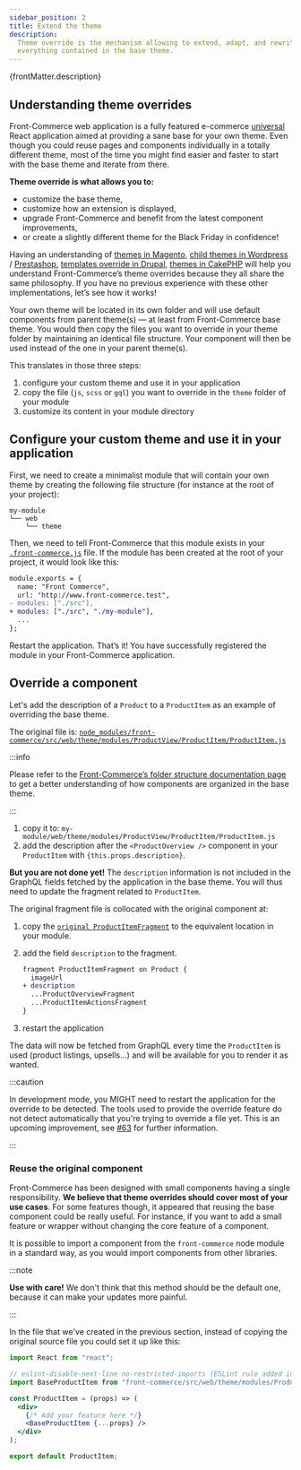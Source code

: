 ```yaml
---
sidebar_position: 2
title: Extend the theme
description:
  Theme override is the mechanism allowing to extend, adapt, and rewrite almost
  everything contained in the base theme.
---
```


<p>{frontMatter.description}</p>

## Understanding theme overrides

Front-Commerce web application is a fully featured e-commerce
[universal](https://cdb.reacttraining.com/universal-javascript-4761051b7ae9)
React application aimed at providing a sane base for your own theme. Even though
you could reuse pages and components individually in a totally different theme,
most of the time you might find easier and faster to start with the base theme
and iterate from there.

**Theme override is what allows you to:**

- customize the base theme,
- customize how an extension is displayed,
- upgrade Front-Commerce and benefit from the latest component improvements,
- or create a slightly different theme for the Black Friday in confidence!

Having an understanding of
[themes in Magento](https://devdocs.magento.com/guides/v2.3/frontend-dev-guide/templates/template-overview.html),
[child themes in Wordpress](https://developer.wordpress.org/themes/advanced-topics/child-themes/)
/
[Prestashop](https://devdocs.prestashop.com/1.7/themes/reference/template-inheritance/parent-child-feature/),
[templates override in Drupal](https://www.drupal.org/docs/8/theming/twig/working-with-twig-templates),
[themes in CakePHP](https://book.cakephp.org/3.0/en/views/themes.html) will help
you understand Front-Commerce’s theme overrides because they all share the same
philosophy. If you have no previous experience with these other implementations,
let’s see how it works!

Your own theme will be located in its own folder and will use default components
from parent theme(s) — at least from Front-Commerce base theme. You would then
copy the files you want to override in your theme folder by maintaining an
identical file structure. Your component will then be used instead of the one in
your parent theme(s).

This translates in those three steps:

1. configure your custom theme and use it in your application
2. copy the file (`js`, `scss` or `gql`) you want to override in the `theme`
   folder of your module
3. customize its content in your module directory

## Configure your custom theme and use it in your application

First, we need to create a minimalist module that will contain your own theme by
creating the following file structure (for instance at the root of your
project):

```
my-module
└── web
    └── theme
```

Then, we need to tell Front-Commerce that this module exists in your
[`.front-commerce.js`](/docs/reference/front-commerce-js) file. If the module
has been created at the root of your project, it would look like this:

```diff title="./front-commerce.js"
module.exports = {
  name: "Front Commerce",
  url: "http://www.front-commerce.test",
- modules: ["./src"],
+ modules: ["./src", "./my-module"],
  ...
};
```

Restart the application. That’s it! You have successfully registered the module
in your Front-Commerce application.

## Override a component

Let's add the description of a `Product` to a `ProductItem` as an example of
overriding the base theme.

The original file is:
[`node_modules/front-commerce/src/web/theme/modules/ProductView/ProductItem/ProductItem.js`](https://gitlab.blackswift.cloud/front-commerce/front-commerce/blob/main/src/web/theme/modules/ProductView/ProductItem/ProductItem.js)

:::info

Please refer to the
[Front-Commerce’s folder structure documentation page](/docs/concepts/front-commerce-folder-structure)
to get a better understanding of how components are organized in the base theme.

:::

1. copy it to:
   `my-module/web/theme/modules/ProductView/ProductItem/ProductItem.js`
2. add the description after the `<ProductOverview />` component in your
   `ProductItem` with `{this.props.description}`.

**But you are not done yet!** The `description` information is not included in
the GraphQL fields fetched by the application in the base theme. You will thus
need to update the fragment related to `ProductItem`.

The original fragment file is collocated with the original component at:

1. copy the
   [`original ProductItemFragment`](https://gitlab.blackswift.cloud/front-commerce/front-commerce/blob/main/src/web/theme/modules/ProductView/ProductItem/ProductItemFragment.gql)
   to the equivalent location in your module.
1. add the field `description` to the fragment.

   ```diff title="my-module/web/theme/modules/ProductView/ProductItem/ProductItemFragment.gql"
   fragment ProductItemFragment on Product {
     imageUrl
   + description
     ...ProductOverviewFragment
     ...ProductItemActionsFragment
   }
   ```

1. restart the application

The data will now be fetched from GraphQL every time the `ProductItem` is used
(product listings, upsells…) and will be available for you to render it as
wanted.

:::caution

In development mode, you MIGHT need to restart the application for the override
to be detected. The tools used to provide the override feature do not detect
automatically that you're trying to override a file yet. This is an upcoming
improvement, see
[#63](https://gitlab.blackswift.cloud/front-commerce/front-commerce/issues/63)
for further information.

:::

### Reuse the original component

Front-Commerce has been designed with small components having a single
responsibility. **We believe that theme overrides should cover most of your use
cases**. For some features though, it appeared that reusing the base component
could be really useful. For instance, if you want to add a small feature or
wrapper without changing the core feature of a component.

It is possible to import a component from the `front-commerce` node module in a
standard way, as you would import components from other libraries.

:::note

**Use with care!** We don't think that this method should be the default one,
because it can make your updates more painful.

:::

In the file that we've created in the previous section, instead of copying the
original source file you could set it up like this:

```jsx title="my-module/web/theme/modules/ProductView/ProductItem/ProductItem.js"
import React from "react";

// eslint-disable-next-line no-restricted-imports (ESLint rule added in 2.19.0)
import BaseProductItem from "front-commerce/src/web/theme/modules/ProductView/ProductItem/ProductItem.js";

const ProductItem = (props) => (
  <div>
    {/* Add your feature here */}
    <BaseProductItem {...props} />
  </div>
);

export default ProductItem;
```
